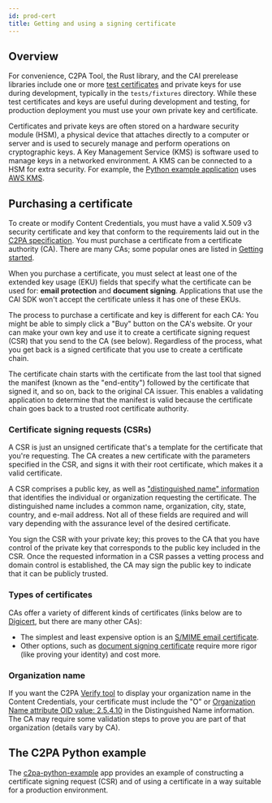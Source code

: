 ```yaml
---
id: prod-cert
title: Getting and using a signing certificate
---
```


## Overview

For convenience, C2PA Tool, the Rust library, and the CAI prerelease libraries include one or more [test certificates](manifest/signing-manifests#test-certificates) and private keys for use during development, typically in the `tests/fixtures` directory. While these test certificates and keys are useful during development and testing, for production deployment you must use your own private key and certificate.

Certificates and private keys are often stored on a hardware security module (HSM), a physical device that attaches directly to a computer or server and is used to securely manage and perform operations on cryptographic keys. A Key Management Service (KMS) is software used to manage keys in a networked environment. A KMS can be connected to a HSM for extra security. For example, the [Python example application](/c2pa-python-example) uses [AWS KMS](https://aws.amazon.com/kms/).

## Purchasing a certificate

To create or modify Content Credentials, you must have a valid X.509 v3 security certificate and key that conform to the requirements laid out in the [C2PA specification](https://c2pa.org/specifications/specifications/2.0/specs/C2PA_Specification.html#x509_certificates). You must purchase a certificate from a certificate authority (CA). There are many CAs; some popular ones are listed in [Getting started](getting-started#getting-a-security-certificate).

When you purchase a certificate, you must select at least one of the extended key usage (EKU) fields that specify what the certificate can be used for: **email protection** and **document signing**. Applications that use the CAI SDK won't accept the certificate unless it has one of these EKUs.

The process to purchase a certificate and key is different for each CA: You might be able to simply click a "Buy" button on the CA's website. Or your can make your own key and use it to create a certificate signing request (CSR) that you send to the CA (see below). Regardless of the process, what you get back is a signed certificate that you use to create a certificate chain.

The certificate chain starts with the certificate from the last tool that signed the manifest (known as the "end-entity") followed by the certificate that signed it, and so on, back to the original CA issuer. This enables a validating application to determine that the manifest is valid because the certificate chain goes back to a trusted root certificate authority.

### Certificate signing requests (CSRs)

A CSR is just an unsigned certificate that's a template for the certificate that you're requesting. The CA creates a new certificate with the parameters specified in the CSR, and signs it with their root certificate, which makes it a valid certificate.

A CSR comprises a public key, as well as ["distinguished name" information](https://knowledge.digicert.com/general-information/what-is-a-distinguished-name) that identifies the individual or organization requesting the certificate. The distinguished name includes a common name, organization, city, state, country, and e-mail address. Not all of these fields are required and will vary depending with the assurance level of the desired certificate.

You sign the CSR with your private key; this proves to the CA that you have control of the private key that corresponds to the public key included in the CSR. Once the requested information in a CSR passes a vetting process and domain control is established, the CA may sign the public key to indicate that it can be publicly trusted.

### Types of certificates

CAs offer a variety of different kinds of certificates (links below are to [Digicert](https://www.digicert.com), but there are many other CAs):

- The simplest and least expensive option is an [S/MIME email certificate](https://www.digicert.com/tls-ssl/compare-secure-email-smime-certificates).
- Other options, such as [document signing certificate](https://www.digicert.com/signing/compare-document-signing-certificates) require more rigor (like proving your identity) and cost more.

### Organization name

If you want the C2PA [Verify tool](https://verify.contentauthenticity.org/) to display your organization name in the Content Credentials, your certificate must include the "O" or [Organization Name attribute OID value: 2.5.4.10](https://www.alvestrand.no/objectid/2.5.4.10.html) in the Distinguished Name information. The CA may require some validation steps to prove you are part of that organization (details vary by CA).

## The C2PA Python example

The [c2pa-python-example](/c2pa-python-example) app provides an example of constructing a certificate signing request (CSR) and of using a certificate in a way suitable for a production environment.
